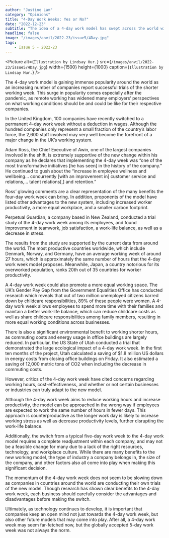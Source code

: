 ```yaml
---
author: "Justine Lam"
category: "Opinions"
title: "4-Day Work Weeks: Yes or No?"
date: "2022-12-23"
subtitle: "The idea of a 4-day work model has swept across the world with 100 companies in the UK deciding to implement this change permanently."
headline: false
image: "/images/anvil/2022-23/issue5/4Day.jpg"
tags:
    - Issue 5 - 2022-23
---
```


<Picture
alt={`Illustration by Lindsay Hur.`}
src={`/images/anvil/2022-23/issue5/4Day.jpg`}
width={1500}
height={1000}
caption={`Illustration by Lindsay Hur.`}
/>

The 4-day work model is gaining immense popularity around the world as an increasing number of companies report successful trials of the shorter working week. This surge in popularity comes especially after the pandemic, as remote working has widened many employers’ perspectives on what working conditions should be and could be like for their respective companies. 

In the United Kingdom, 100 companies have recently switched to a permanent 4-day work week without a deduction in wages. Although the hundred companies only represent a small fraction of the country’s labor force, the 2,600 staff involved may very well become the forefront of a major change in the UK’s working system. 

Adam Ross, the Chief Executive of Awin, one of the largest companies involved in the shift, is extremely supportive of the new change within his company as he declares that implementing the 4-day week was “one of the most transformative initiatives [he has seen] in the history of the company.” He continued to gush about the “increase in employee wellness and wellbeing… concurrently [with an improvement in] customer service and relations,... talent relations[,] and retention.” 
 
Ross’ glowing comments are a clear representation of the many benefits the four-day work week can bring. In addition, proponents of the model have listed other advantages to the new system, including increased worker productivity, a more equal workplace, and a smaller carbon footprint. 

Perpetual Guardian, a company based in New Zealand, conducted a trial study of the 4-day work week among its employees, and found improvement in teamwork, job satisfaction, a work-life balance, as well as a decrease in stress. 

The results from the study are supported by the current data from around the world. The most productive countries worldwide, which include Denmark, Norway, and Germany, have an average working week of around 27 hours, which is approximately the same number of hours that the 4-day work week model proposes. Meanwhile, Japan, a country notorious for its overworked population, ranks 20th out of 35 countries for worker productivity. 

A 4-day work week could also promote a more equal working space. The UK’s Gender Pay Gap from the Government Equalities Office has conducted research which reveals that out of two million unemployed citizens barred down by childcare responsibilities, 89% of these people were women. A 4-day work week allows employees to spend more time with their families and maintain a better work-life balance, which can reduce childcare costs as well as share childcare responsibilities among family members, resulting in more equal working conditions across businesses. 

There is also a significant environmental benefit to working shorter hours, as commuting costs and energy usage in office buildings are largely reduced. In particular, the US State of Utah conducted a trial that demonstrated the large ecological impact of a 4-day work week. In the first ten months of the project, Utah calculated a saving of $1.8 million US dollars in energy costs from closing office buildings on Friday. It also estimated a saving of 12,000 metric tons of CO2 when including the decrease in commuting costs. 

However, critics of the 4-day work week have cited concerns regarding working hours, cost-effectiveness, and whether or not certain businesses or industries can truly adapt to the new model.

Although the 4-day work week aims to reduce working hours and increase productivity, the model can be approached in the wrong way if employees are expected to work the same number of hours in fewer days. This approach is counterproductive as the longer work day is likely to increase working stress as well as decrease productivity levels, further disrupting the work-life balance. 

Additionally, the switch from a typical five-day work week to the 4-day work model requires a complete readjustment within each company, and may not be a feasible change for many due to a lack of the right resources, technology, and workplace culture. While there are many benefits to the new working model, the type of industry a company belongs in, the size of the company, and other factors also all come into play when making this significant decision. 

The momentum of the 4-day work week does not seem to be slowing down as companies in countries around the world are conducting their own trials of the new model. Though research has shown clear benefits to the 4-day work week, each business should carefully consider the advantages and disadvantages before making the switch. 

Ultimately, as technology continues to develop, it is important that companies keep an open mind not just towards the 4-day work week, but also other future models that may come into play. After all, a 4-day work week may seem far-fetched now, but the globally accepted 5-day work week was not always the norm.
